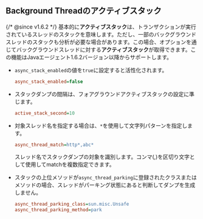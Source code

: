 ## Background Threadのアクティブスタック

{/* @since v1.6.2 */}
基本的に**アクティブスタック**は、トランザクションが実行されているスレッドのスタックを意味します。ただし、一部のバックグラウンドスレッドのスタックも分析が必要な場合があります。この場合、オプションを通じてバックグラウンドスレッドに対する**アクティブスタック**が取得できます。この機能はJavaエージェント1.6.2バージョン以降からサポートします。

- `async_stack_enabled`の値を`true`に設定すると活性化されます。

  ```ini title="whatap.conf"
  async_stack_enabled=false
  ```

- スタックダンプの間隔は、フォアグラウンドアクティブスタックの設定に準じます。

  ```ini title="whatap.conf"
  active_stack_second=10
  ```

- 対象スレッド名を指定する場合は、`*`を使用して文字列パターンを指定します。 

  ```ini title="whatap.conf"
  async_thread_match=http*,abc*
  ```

    スレッド名でスタックダンプの対象を識別します。コンマ(,)を区切り文字として使用してmatchを複数指定できます。

- スタックの上位メソッドが`async_thread_parking`に登録されたクラスまたはメソッドの場合、スレッドがパーキング状態にあると判断してダンプを生成しません。

  ```ini title="whatap.conf"
  async_thread_parking_class=sun.misc.Unsafe
  async_thread_parking_method=park
  ```
